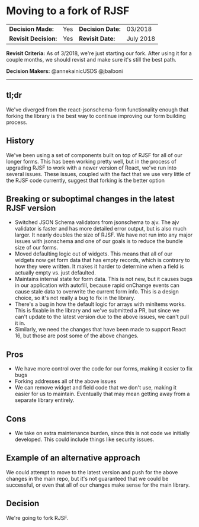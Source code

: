 # Moving to a fork of RJSF

| | | | |
| --- | --- | --- | --- |
|**Decision Made:**|Yes| **Decision Date:** | 03/2018 |
|**Revisit Decision:**| Yes | **Revisit Date:** | July 2018 |

**Revisit Criteria:** As of 3/2018, we're just starting our fork. After using it for a couple months, we should revist and make sure it's still the best path.

**Decision Makers:** @annekainicUSDS @jbalboni


---

## tl;dr
We've diverged from the react-jsonschema-form functionality enough that forking the library is the best way to continue improving our form building process.

## History

We've been using a set of components built on top of RJSF for all of our longer forms. This has been working pretty well, but in the process of upgrading RJSF to work with a newer version of React, we've run into several issues. These issues, coupled with the fact that we use very little of the RJSF code currently, suggest that forking is the better option

## Breaking or suboptimal changes in the latest RJSF version

- Switched JSON Schema validators from jsonschema to ajv. The ajv validator is faster and has more detailed error output, but is also much larger. It nearly doubles the size of RJSF. We have not run into any major issues with jsonschema and one of our goals is to reduce the bundle size of our forms.
- Moved defaulting logic out of widgets. This means that all of our widgets now get form data that has empty records, which is contrary to how they were written. It makes it harder to determine when a field is actually empty vs. just defaulted.
- Maintains internal state for form data. This is not new, but it causes bugs in our application with autofill, because rapid onChange events can cause stale data to overwrite the current form info. This is a design choice, so it's not really a bug to fix in the library.
- There's a bug in how the default logic for arrays with minItems works. This is fixable in the library and we've submitted a PR, but since we can't update to the latest version due to the above issues, we can't pull it in.
- Similarly, we need the changes that have been made to support React 16, but those are post some of the above changes.

## Pros
- We have more control over the code for our forms, making it easier to fix bugs
- Forking addresses all of the above issues
- We can remove widget and field code that we don't use, making it easier for us to maintain. Eventually that may mean getting away from a separate library entirely.

## Cons

- We take on extra maintenance burden, since this is not code we initially developed. This could include things like security issues.

## Example of an alternative approach

We could attempt to move to the latest version and push for the above changes in the main repo, but it's not guaranteed that we could be successful, or even that all of our changes make sense for the main library.

## Decision
We're going to fork RJSF.